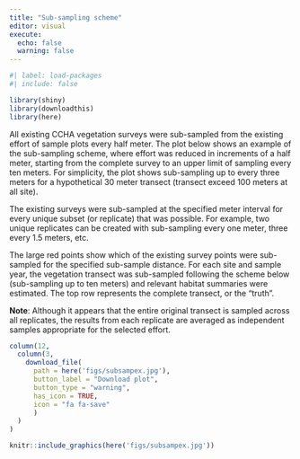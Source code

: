 ```yaml
---
title: "Sub-sampling scheme"
editor: visual
execute: 
  echo: false
  warning: false
---
```


```r
#| label: load-packages
#| include: false

library(shiny)
library(downloadthis)
library(here)
```

All existing CCHA vegetation surveys were sub-sampled from the existing effort of sample plots every half meter.  The plot below shows an example of the sub-sampling scheme, where effort was reduced in increments of a half meter, starting from the complete survey to an upper limit of sampling every ten meters.  For simplicity, the plot shows sub-sampling up to every three meters for a hypothetical 30 meter transect (transect exceed 100 meters at all site).  

The existing surveys were sub-sampled at the specified meter interval for every unique subset (or replicate) that was possible.  For example, two unique replicates can be created with sub-sampling every one meter, three every 1.5 meters, etc.  

The large red points show which of the existing survey points were sub-sampled for the specified sub-sample distance.  For each site and sample year, the vegetation transect was sub-sampled following the scheme below (sub-sampling up to ten meters) and relevant habitat summaries were estimated.  The top row represents the complete transect, or the "truth". 

__Note__: Although it appears that the entire original transect is sampled across all replicates, the results from each replicate are averaged as independent samples appropriate for the selected effort. 

```r
column(12, 
  column(3, 
    download_file(
      path = here('figs/subsampex.jpg'),
      button_label = "Download plot",
      button_type = "warning",
      has_icon = TRUE,
      icon = "fa fa-save"
      )
  )
)
```

```r
knitr::include_graphics(here('figs/subsampex.jpg'))
```